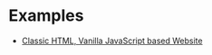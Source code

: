 # Examples

- [Classic HTML, Vanilla JavaScript based Website](https://plain-bottom-sheet-html.vercel.app/)
